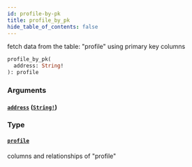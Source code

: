 ```yaml
---
id: profile-by-pk
title: profile_by_pk
hide_table_of_contents: false
---
```


fetch data from the table: "profile" using primary key columns

```graphql
profile_by_pk(
  address: String!
): profile
```

### Arguments

#### [`address`](#) ([`String!`](/07-graphql/scalars/string))

### Type

#### [`profile`](/07-graphql/objects/profile)

columns and relationships of "profile"
